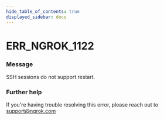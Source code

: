 ```yaml
---
hide_table_of_contents: true
displayed_sidebar: docs
---
```



# ERR_NGROK_1122

### Message

SSH sessions do not support restart.

<ErrorDetails error="err_ngrok_1122" />

### Further help

If you're having trouble resolving this error, please reach out to [support@ngrok.com](mailto:support@ngrok.com?subject=Help%20with%20ERR_NGROK_1122)

